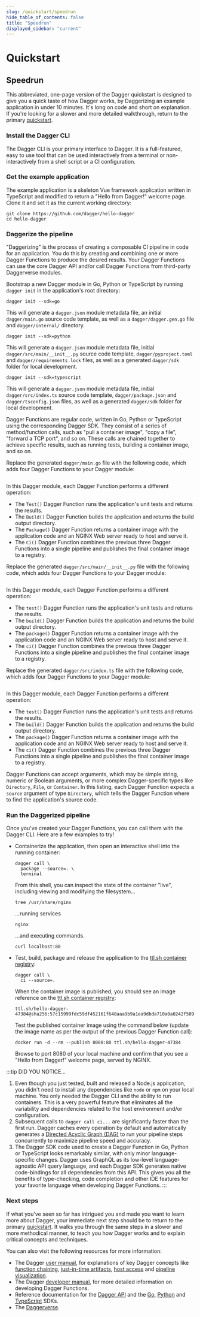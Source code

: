 ```yaml
---
slug: /quickstart/speedrun
hide_table_of_contents: false
title: "Speedrun"
displayed_sidebar: "current"
---
```


# Quickstart

## Speedrun

This abbreviated, one-page version of the Dagger quickstart is designed to give you a quick taste of how Dagger works, by Daggerizing an example application in under 10 minutes. It's long on code and short on explanation. If you're looking for a slower and more detailed walkthrough, return to the primary [quickstart](./index.mdx).

### Install the Dagger CLI

The Dagger CLI is your primary interface to Dagger. It is a full-featured, easy to use tool that can be used interactively from a terminal or non-interactively from a shell script or a CI configuration.

<PartialInstallCli />

### Get the example application

The example application is a skeleton Vue framework application written in TypeScript and modified to return a "Hello from Dagger!" welcome page. Clone it and set it as the current working directory:

```shell
git clone https://github.com/dagger/hello-dagger
cd hello-dagger
```

### Daggerize the pipeline

"Daggerizing" is the process of creating a composable CI pipeline in code for an application. You do this by creating and combining one or more Dagger Functions to produce the desired results. Your Dagger Functions can use the core Dagger API and/or call Dagger Functions from third-party Daggerverse modules.

Bootstrap a new Dagger module in Go, Python or TypeScript by running `dagger init` in the application's root directory:

<Tabs groupId="language">
<TabItem value="Go">

```shell
dagger init --sdk=go
```

This will generate a `dagger.json` module metadata file, an initial `dagger/main.go` source code template, as well as a `dagger/dagger.gen.go` file and `dagger/internal/` directory.
</TabItem>
<TabItem value="Python">

```shell
dagger init --sdk=python
```

This will generate a `dagger.json` module metadata file, initial `dagger/src/main/__init__.py` source code template, `dagger/pyproject.toml` and `dagger/requirements.lock` files, as well as a generated `dagger/sdk` folder for local development.
</TabItem>
<TabItem value="TypeScript">

```shell
dagger init --sdk=typescript
```

This will generate a `dagger.json` module metadata file, initial `dagger/src/index.ts` source code template, `dagger/package.json` and `dagger/tsconfig.json` files, as well as a generated `dagger/sdk` folder for local development.
</TabItem>
</Tabs>

Dagger Functions are regular code, written in Go, Python or TypeScript using the corresponding Dagger SDK. They consist of a series of method/function calls, such as "pull a container image", "copy a file", "forward a TCP port", and so on. These calls are chained together to achieve specific results, such as running tests, building a container image, and so on.

<Tabs groupId="language">
<TabItem value="Go">

Replace the generated `dagger/main.go` file with the following code, which adds four Dagger Functions to your Dagger module:

```go file=./snippets/cache/go/main.go
```

In this Dagger module, each Dagger Function performs a different operation:

- The `Test()` Dagger Function runs the application's unit tests and returns the results.
- The `Build()` Dagger Function builds the application and returns the build output directory.
- The `Package()` Dagger Function returns a container image with the application code and an NGINX Web server ready to host and serve it.
- The `Ci()` Dagger Function combines the previous three Dagger Functions into a single pipeline and publishes the final container image to a registry.

</TabItem>
<TabItem value="Python">

Replace the generated `dagger/src/main/__init__.py` file with the following code, which adds four Dagger Functions to your Dagger module:

```python file=./snippets/cache/python/__init__.py
```

In this Dagger module, each Dagger Function performs a different operation:

- The `test()` Dagger Function runs the application's unit tests and returns the results.
- The `build()` Dagger Function builds the application and returns the build output directory.
- The `package()` Dagger Function returns a container image with the application code and an NGINX Web server ready to host and serve it.
- The `ci()` Dagger Function combines the previous three Dagger Functions into a single pipeline and publishes the final container image to a registry.

</TabItem>
<TabItem value="TypeScript">

Replace the generated `dagger/src/index.ts` file with the following code, which adds four Dagger Functions to your Dagger module:

```typescript file=./snippets/cache/typescript/index.ts
```

In this Dagger module, each Dagger Function performs a different operation:

- The `test()` Dagger Function runs the application's unit tests and returns the results.
- The `build()` Dagger Function builds the application and returns the build output directory.
- The `package()` Dagger Function returns a container image with the application code and an NGINX Web server ready to host and serve it.
- The `ci()` Dagger Function combines the previous three Dagger Functions into a single pipeline and publishes the final container image to a registry.

</TabItem>
</Tabs>

Dagger Functions can accept arguments, which may be simple string, numeric or Boolean arguments, or more complex Dagger-specific types like `Directory`, `File`, or `Container`. In this listing, each Dagger Function expects a `source` argument of type `Directory`, which tells the Dagger Function where to find the application's source code.

### Run the Daggerized pipeline

Once you've created your Dagger Functions, you can call them with the Dagger CLI. Here are a few examples to try!

- Containerize the application, then open an interactive shell into the running container:

    ```shell
    dagger call \
      package --source=. \
      terminal
    ```

    From this shell, you can inspect the state of the container "live", including viewing and modifying the filesystem...

    ```shell
    tree /usr/share/nginx
    ```

    ...running services

    ```shell
    nginx
    ```

    ...and executing commands.

    ```shell
    curl localhost:80
    ```

- Test, build, package and release the application to the [ttl.sh container registry](https://ttl.sh):

    ```shell
    dagger call \
      ci --source=.
    ```

    When the container image is published, you should see an image reference on the [ttl.sh container registry](https://ttl.sh):

    ```
    ttl.sh/hello-dagger-47384@sha256:57c15999fdc59df452161f648aaa9b9a1ea9dbda710a0a0242f509966a286b4b
    ```

    Test the published container image using the command below (update the image name as per the output of the previous Dagger Function call):

    ```shell
    docker run -d --rm --publish 8080:80 ttl.sh/hello-dagger-47384
    ```

    Browse to port 8080 of your local machine and confirm that you see a "Hello from Dagger!" welcome page, served by NGINX.

:::tip DID YOU NOTICE...
1. Even though you just tested, built and released a Node.js application, you didn't need to install any dependencies like `node` or `npm` on your local machine. You only needed the Dagger CLI and the ability to run containers. This is a very powerful feature that eliminates all the variability and dependencies related to the host environment and/or configuration.
1. Subsequent calls to `dagger call ci...` are significantly faster than the first run. Dagger caches every operation by default and automatically generates a [Directed Acyclic Graph (DAG)](https://en.wikipedia.org/wiki/Directed_acyclic_graph) to run your pipeline steps concurrently to maximize pipeline speed and accuracy.
1. The Dagger SDK code used to create a Dagger Function in Go, Python or TypeScript looks remarkably similar, with only minor language-specific changes. Dagger uses GraphQL as its low-level language-agnostic API query language, and each Dagger SDK generates native code-bindings for all dependencies from this API. This gives you all the benefits of type-checking, code completion and other IDE features for your favorite language when developing Dagger Functions.
:::

### Next steps

If what you've seen so far has intrigued you and made you want to learn more about Dagger, your immediate next step should be to return to the primary [quickstart](./index.mdx). It walks you through the same steps in a slower and more methodical manner, to teach you how Dagger works and to explain critical concepts and techniques.

You can also visit the following resources for more information:

- The Dagger [user manual](../manuals/user/index.mdx), for explanations of key Dagger concepts like [function chaining](../manuals/user/functions/539201-chaining.mdx), [just-in-time artifacts](../manuals/user/artifacts/723090-artifacts.mdx), [host access](../manuals/user/host/539261-host.mdx) and [pipeline visualization](../manuals/user/visualization/701082-visualization.mdx).
- The Dagger [developer manual](../manuals/developer/index.mdx), for more detailed information on developing Dagger Functions.
- Reference documentation for the [Dagger API](https://docs.dagger.io/api/reference) and the [Go](https://pkg.go.dev/dagger.io/dagger), [Python](https://dagger-io.readthedocs.org/) and [TypeScript](../reference/typescript/modules.md) SDKs.
- The [Daggerverse](https://daggerverse.dev).
